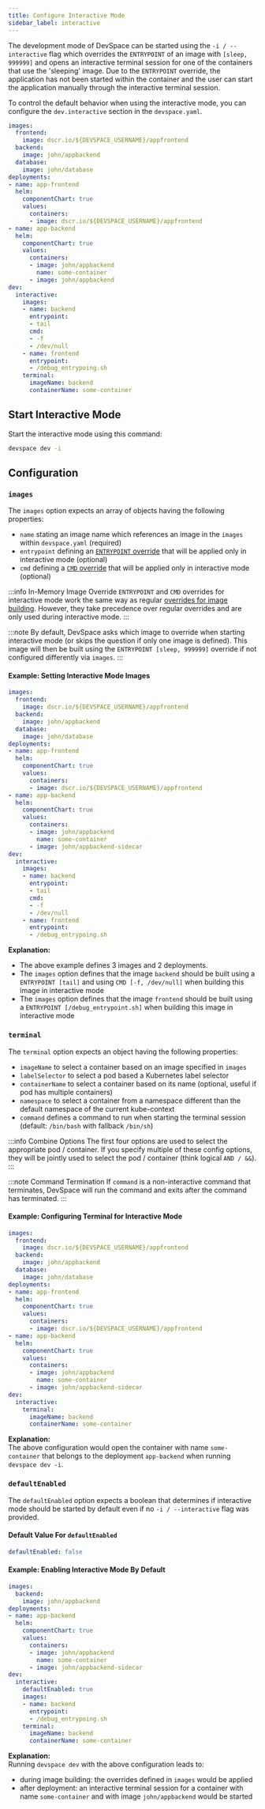 ```yaml
---
title: Configure Interactive Mode
sidebar_label: interactive
---
```


The development mode of DevSpace can be started using the `-i / --interactive` flag which overrides the `ENTRYPOINT` of an image with `[sleep, 999999]` and opens an interactive terminal session for one of the containers that use the 'sleeping' image. Due to the `ENTRYPOINT` override, the application has not been started within the container and the user can start the application manually through the interactive terminal session.

To control the default behavior when using the interactive mode, you can configure the `dev.interactive` section in the `devspace.yaml`.
```yaml {24-37}
images:
  frontend:
    image: dscr.io/${DEVSPACE_USERNAME}/appfrontend
  backend:
    image: john/appbackend
  database:
    image: john/database
deployments:
- name: app-frontend
  helm:
    componentChart: true
    values:
      containers:
      - image: dscr.io/${DEVSPACE_USERNAME}/appfrontend
- name: app-backend
  helm:
    componentChart: true
    values:
      containers:
      - image: john/appbackend
        name: some-container
      - image: john/appbackend
dev:
  interactive:
    images:
    - name: backend
      entrypoint:
      - tail
      cmd:
      - -f
      - /dev/null
    - name: frontend
      entrypoint:
      - /debug_entrypoing.sh
    terminal:
      imageName: backend
      containerName: some-container
```

## Start Interactive Mode
Start the interactive mode using this command:
```bash
devspace dev -i
```

## Configuration

### `images`
The `images` option expects an array of objects having the following properties:
- `name` stating an image name which references an image in the `images` within `devspace.yaml` (required)
- `entrypoint` defining an [`ENTRYPOINT` override](../../configuration/images/entrypoint-cmd.mdx#entrypoint) that will be applied only in interactive mode (optional)
- `cmd` defining a [`CMD` override](../../configuration/images/entrypoint-cmd.mdx#cmd) that will be applied only in interactive mode (optional)

:::info In-Memory Image Override
`ENTRYPOINT` and `CMD` overrides for interactive mode work the same way as regular [overrides for image building](../../configuration/images/entrypoint-cmd.mdx). However, they take precedence over regular overrides and are only used during interactive mode.
:::

:::note
By default, DevSpace asks which image to override when starting interactive mode (or skips the question if only one image is defined). This image will then be built using the `ENTRYPOINT [sleep, 999999]` override if not configured differently via `images`.
:::

#### Example: Setting Interactive Mode Images
```yaml {25-34}
images:
  frontend:
    image: dscr.io/${DEVSPACE_USERNAME}/appfrontend
  backend:
    image: john/appbackend
  database:
    image: john/database
deployments:
- name: app-frontend
  helm:
    componentChart: true
    values:
      containers:
      - image: dscr.io/${DEVSPACE_USERNAME}/appfrontend
- name: app-backend
  helm:
    componentChart: true
    values:
      containers:
      - image: john/appbackend
        name: some-container
      - image: john/appbackend-sidecar
dev:
  interactive:
    images:
    - name: backend
      entrypoint:
      - tail
      cmd:
      - -f
      - /dev/null
    - name: frontend
      entrypoint:
      - /debug_entrypoing.sh
```
**Explanation:**  
- The above example defines 3 images and 2 deployments.
- The `images` option defines that the image `backend` should be built using a `ENTRYPOINT [tail]` and using `CMD [-f, /dev/null]` when building this image in interactive mode
- The `images` option defines that the image `frontend` should be built using a `ENTRYPOINT [/debug_entrypoint.sh]` when building this image in interactive mode


### `terminal`
The `terminal` option expects an object having the following properties:
- `imageName` to select a container based on an image specified in `images`
- `labelSelector` to select a pod based a Kubernetes label selector
- `containerName` to select a container based on its name (optional, useful if pod has multiple containers)
- `namespace` to select a container from a namespace different than the default namespace of the current kube-context
- `command` defines a command to run when starting the terminal session (default: `/bin/bash` with fallback `/bin/sh`)

:::info Combine Options
The first four options are used to select the appropriate pod / container. If you specify multiple of these config options, they will be jointly used to select the pod / container (think logical `AND / &&`).
:::

:::note Command Termination
If `command` is a non-interactive command that terminates, DevSpace will run the command and exits after the command has terminated.
:::

#### Example: Configuring Terminal for Interactive Mode
```yaml {25-27}
images:
  frontend:
    image: dscr.io/${DEVSPACE_USERNAME}/appfrontend
  backend:
    image: john/appbackend
  database:
    image: john/database
deployments:
- name: app-frontend
  helm:
    componentChart: true
    values:
      containers:
      - image: dscr.io/${DEVSPACE_USERNAME}/appfrontend
- name: app-backend
  helm:
    componentChart: true
    values:
      containers:
      - image: john/appbackend
        name: some-container
      - image: john/appbackend-sidecar
dev:
  interactive:
    terminal:
      imageName: backend
      containerName: some-container
```
**Explanation:**  
The above configuration would open the container with name `some-container` that belongs to the deployment `app-backend` when running `devspace dev -i`.


### `defaultEnabled`
The `defaultEnabled` option expects a boolean that determines if interactive mode should be started by default even if no `-i / --interactive` flag was provided.

#### Default Value For `defaultEnabled`
```yaml
defaultEnabled: false
```

#### Example: Enabling Interactive Mode By Default
```yaml
images:
  backend:
    image: john/appbackend
deployments:
- name: app-backend
  helm:
    componentChart: true
    values:
      containers:
      - image: john/appbackend
        name: some-container
      - image: john/appbackend-sidecar
dev:
  interactive:
    defaultEnabled: true
    images:
    - name: backend
      entrypoint:
      - /debug_entrypoing.sh
    terminal:
      imageName: backend
      containerName: some-container
```
**Explanation:**  
Running `devspace dev` with the above configuration leads to:
- during image building: the overrides defined in `images`  would be applied
- after deployment: an interactive terminal session for a container with name `some-container` and with image `john/appbackend` would be started
